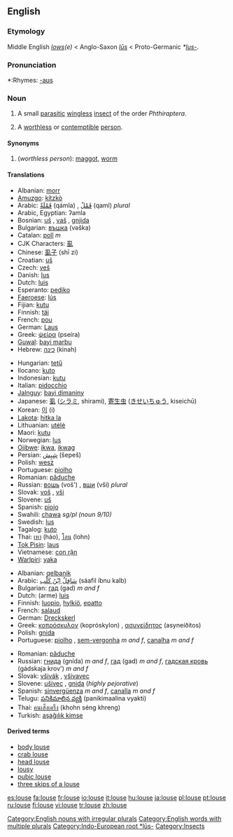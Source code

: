 {{wikipedia}}
==English==
===Etymology===
Middle English ''[[lows]](e)'' < Anglo-Saxon ''[[lus|lūs]]'' < Proto-Germanic ''*[[lus-]]''.

===Pronunciation===
*:Rhymes: [[Rhymes:English:-aʊs|-aʊs]]

===Noun===
{{en-noun|lice|pl2=louses}}

# {{italbrac|plural '''lice'''}} A small [[parasitic]] [[wingless]] [[insect]] of the order ''Phthiraptera''.
# {{italbrac|plural '''louses'''}} A [[worthless]] or [[contemptible]] [[person]].

====Synonyms====
#(''worthless person''): [[maggot]], [[worm]]

====Translations====
{{trans-top|insect}}
*Albanian: [[morr]]
*[[Amuzgo]]: [[kítzkò]]
*Arabic: [[قملة|قَمْلَةٌ]] (qámla) {{f}}, [[قمل|قَمْلٌ]] (qaml) ''plural''
*Arabic, Egyptian: ʔamla
*Bosnian: [[uš]] {{f}}, [[vaš]] {{f}}, [[gnjida]] {{f}}
*Bulgarian: [[въшка]] (vəška) {{f}}
*Catalan: [[poll]] ''m''
*CJK Characters: [[虱]]
*Chinese: [[虱子]] (shī zi)
*Croatian: [[uš]] {{f}}
*Czech: [[veš]] {{f}}
*Danish: [[lus]] {{c}}
*Dutch: [[luis#Dutch|luis]] {{f}}
*Esperanto: [[pediko]]
*[[Faeroese]]: [[lús]]
*Fijian: [[kutu]]
*Finnish: [[täi]]
*French: [[pou]] {{m}}
*German: [[Laus]] {{f}}
*Greek: [[ψείρα]] (pseíra) {{f}}
*[[Guwal]]: [[bayi marbu]]
*Hebrew: [[כינה]] (kinah) {{f}}
{{trans-mid}}
*Hungarian: [[tetű]]
*Ilocano: [[kuto]]
*Indonesian: [[kutu]]
*Italian: [[pidocchio]] {{m}}
*[[Jalnguy]]: [[bayi dimaniny]]
*Japanese: [[虱]] ([[シラミ]], shirami), [[寄生虫]] ([[きせいちゅう]], kiseichū)
*Korean: [[이]] (i)
*[[Lakota]]: [[hitka la]]
*Lithuanian: [[utėlė]] {{f}}
*Maori: [[kutu]]
*Norwegian: [[lus]] {{c}}
*[[Ojibwe]]: [[ikwa]], [[ikwag]] {{p}}
*Persian: [[شپش|شِپِش]] (šepeš)
*Polish: [[wesz]] {{f}}
*Portuguese: [[piolho]] {{m}}
*Romanian: [[păduche]] {{m}}
*Russian: [[вошь]] (voš') {{f}}, [[вши]] (vši) ''plural''
*Slovak: [[voš]] {{f}}, [[vši]] {{p}}
*Slovene: [[uš]] {{f}}
*Spanish: [[piojo]] {{m}}
*Swahili: [[chawa]] ''sg/pl (noun 9/10)''
*Swedish: [[lus]] {{c}}
*Tagalog: [[kuto]]
*Thai: [[เหา]] (háo), [[โลน]] (lohn)
*[[Tok Pisin]]: [[laus]]
*Vietnamese: [[con rận]]
*[[Warlpiri]]: [[yaka]]
{{trans-bottom}}

{{trans-top|worthless person}}
*Albanian: [[qelbanik]]
*Arabic: [[سافل ابن كلب|سَافِلٌ اِبْنُ كَلْب]] (sáafil íbnu kalb) {{m}}
*Bulgarian: [[гад]] (gad) ''m and f''
*Dutch: (arme) [[luis]] {{m}}
*Finnish: [[luopio]], [[hylkiö]], [[epatto]]
*French: [[salaud]] {{m}}
*German: [[Dreckskerl]] {{m}}
*Greek: [[κοπρόσκυλον]] (kopróskylon) {{n}}, [[ασυνείδητος]] (asyneíðitos) {{m}}
*Polish: [[gnida]] {{f}}
*Portuguese: [[piolho]] {{m}}, [[sem-vergonha]] ''m and f'', [[canalha]] ''m and f''
{{trans-mid}}
*Romanian: [[păduche]] {{m}}
*Russian: [[гнида]] (gnída) ''m and f'', [[гад]] (gad) ''m and f'', [[гадская кровь]] (gádskaja krov') ''m and f''
*Slovak: [[všivák]] {{m}}, [[všivavec]] {{m}}
*Slovene: [[ušivec]] {{m}}, [[gnida]] {{f}} (''highly pejorative'')
*Spanish: [[sinvergüenza]] ''m and f'', [[canalla]] ''m and f''
*Telugu: [[పనికిమాలిన వ్యక్తి]] (panikimaalina vyakti)
*Thai: [[คนเส็งเคร็ง]] (khohn séng khreng)
*Turkish: [[aşağılık kimse]]
{{trans-bottom}}

====Derived terms====
* [[body louse]]
* [[crab louse]]
* [[head louse]]
* [[lousy]]
* [[pubic louse]]
* [[three skips of a louse]]

[[Category:English nouns with irregular plurals]]
[[Category:English words with multiple plurals]]
[[Category:Indo-European root *lūs-]]
[[Category:Insects]]

[[es:louse]]
[[fa:louse]]
[[fr:louse]]
[[io:louse]]
[[it:louse]]
[[hu:louse]]
[[ja:louse]]
[[pl:louse]]
[[pt:louse]]
[[ru:louse]]
[[fi:louse]]
[[vi:louse]]
[[tr:louse]]
[[zh:louse]]